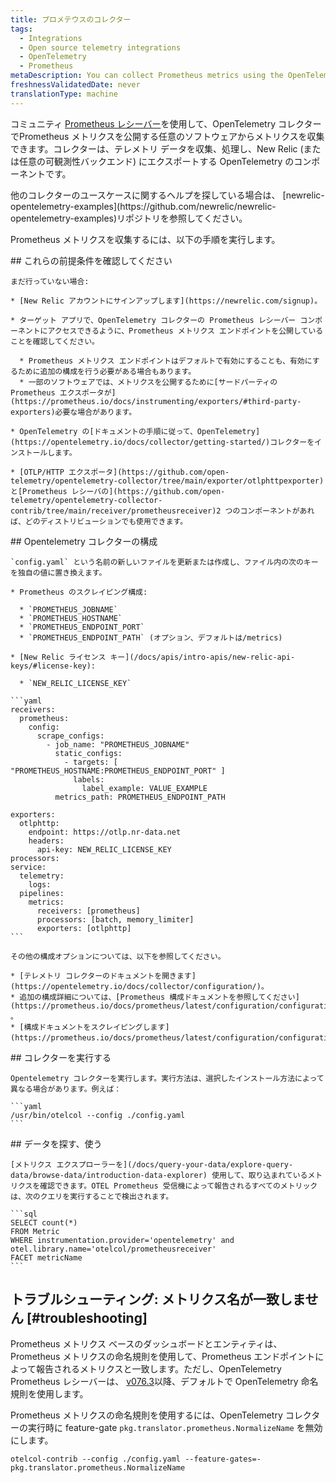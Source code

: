 ```yaml
---
title: プロメテウスのコレクター
tags:
  - Integrations
  - Open source telemetry integrations
  - OpenTelemetry
  - Prometheus
metaDescription: You can collect Prometheus metrics using the OpenTelemetry collector.
freshnessValidatedDate: never
translationType: machine
---
```


[](https://prometheus.io/docs/instrumenting/exporters/)コミュニティ [Prometheus レシーバー](https://github.com/open-telemetry/opentelemetry-collector-contrib/tree/main/receiver/prometheusreceiver)を使用して、OpenTelemetry コレクターでPrometheus メトリクスを公開する任意のソフトウェアからメトリクスを収集できます。コレクターは、テレメトリ データを収集、処理し、New Relic (または任意の可観測性バックエンド) にエクスポートする OpenTelemetry のコンポーネントです。

<Callout variant="tip">
  他のコレクターのユースケースに関するヘルプを探している場合は、 [newrelic-opentelemetry-examples](https://github.com/newrelic/newrelic-opentelemetry-examples)リポジトリを参照してください。
</Callout>

Prometheus メトリクスを収集するには、以下の手順を実行します。

<Steps>
  <Step>
    ## これらの前提条件を確認してください

    まだ行っていない場合:

    * [New Relic アカウントにサインアップします](https://newrelic.com/signup)。

    * ターゲット アプリで、OpenTelemetry コレクターの Prometheus レシーバー コンポーネントにアクセスできるように、Prometheus メトリクス エンドポイントを公開していることを確認してください。

      * Prometheus メトリクス エンドポイントはデフォルトで有効にすることも、有効にするために追加の構成を行う必要がある場合もあります。
      * 一部のソフトウェアでは、メトリクスを公開するために[サードパーティの Prometheus エクスポータが](https://prometheus.io/docs/instrumenting/exporters/#third-party-exporters)必要な場合があります。

    * OpenTelemetry の[ドキュメントの手順に従って、OpenTelemetry](https://opentelemetry.io/docs/collector/getting-started/)コレクターをインストールします。

    * [OTLP/HTTP エクスポータ](https://github.com/open-telemetry/opentelemetry-collector/tree/main/exporter/otlphttpexporter)と[Prometheus レシーバの](https://github.com/open-telemetry/opentelemetry-collector-contrib/tree/main/receiver/prometheusreceiver)2 つのコンポーネントがあれば、どのディストリビューションでも使用できます。
  </Step>

  <Step>
    ## Opentelemetry コレクターの構成

    `config.yaml` という名前の新しいファイルを更新または作成し、ファイル内の次のキーを独自の値に置き換えます。

    * Prometheus のスクレイピング構成:

      * `PROMETHEUS_JOBNAME`
      * `PROMETHEUS_HOSTNAME`
      * `PROMETHEUS_ENDPOINT_PORT`
      * `PROMETHEUS_ENDPOINT_PATH` (オプション、デフォルトは/metrics)

    * [New Relic ライセンス キー](/docs/apis/intro-apis/new-relic-api-keys/#license-key):

      * `NEW_RELIC_LICENSE_KEY`

    ```yaml
    receivers:
      prometheus:
        config:
          scrape_configs:
            - job_name: "PROMETHEUS_JOBNAME"
              static_configs:
                - targets: [ "PROMETHEUS_HOSTNAME:PROMETHEUS_ENDPOINT_PORT" ]
                  labels:
                    label_example: VALUE_EXAMPLE
              metrics_path: PROMETHEUS_ENDPOINT_PATH

    exporters:
      otlphttp:
        endpoint: https://otlp.nr-data.net
        headers:
          api-key: NEW_RELIC_LICENSE_KEY
    processors:
    service:
      telemetry:
        logs:
      pipelines:
        metrics:
          receivers: [prometheus]
          processors: [batch, memory_limiter]
          exporters: [otlphttp]
    ```

    その他の構成オプションについては、以下を参照してください。

    * [テレメトリ コレクターのドキュメントを開きます](https://opentelemetry.io/docs/collector/configuration/)。
    * 追加の構成詳細については、[Prometheus 構成ドキュメントを参照してください](https://prometheus.io/docs/prometheus/latest/configuration/configuration/) 。
    * [構成ドキュメントをスクレイピングします](https://prometheus.io/docs/prometheus/latest/configuration/configuration/#scrape_config)。
  </Step>

  <Step>
    ## コレクターを実行する

    Opentelemetry コレクターを実行します。実行方法は、選択したインストール方法によって異なる場合があります。例えば：

    ```yaml
    /usr/bin/otelcol --config ./config.yaml
    ```
  </Step>

  <Step>
    ## データを探す、使う

    [メトリクス エクスプローラーを](/docs/query-your-data/explore-query-data/browse-data/introduction-data-explorer) 使用して、取り込まれているメトリクスを確認できます。OTEL Prometheus 受信機によって報告されるすべてのメトリックは、次のクエリを実行することで検出されます。

    ```sql
    SELECT count(*)
    FROM Metric
    WHERE instrumentation.provider='opentelemetry' and otel.library.name='otelcol/prometheusreceiver'
    FACET metricName
    ```
  </Step>
</Steps>

## トラブルシューティング: メトリクス名が一致しません [#troubleshooting]

Prometheus メトリクス ベースのダッシュボードとエンティティは、Prometheus メトリクスの命名規則を使用して、Prometheus エンドポイントによって報告されるメトリクスと一致します。ただし、OpenTelemetry Prometheus レシーバーは、 [v076.3](https://github.com/open-telemetry/opentelemetry-collector-contrib/releases/tag/v0.76.3)以降、デフォルトで OpenTelemetry 命名規則を使用します。

Prometheus メトリクスの命名規則を使用するには、OpenTelemetry コレクターの実行時に feature-gate `pkg.translator.prometheus.NormalizeName` を無効にします。

```shell
otelcol-contrib --config ./config.yaml --feature-gates=-pkg.translator.prometheus.NormalizeName
```